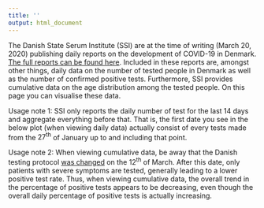 ```yaml
---
title: ''
output: html_document
---
```

The Danish State Serum Institute (SSI) are at the time of writing (March 20, 2020) publishing daily reports on the development of COVID-19 in Denmark. [The full reports can be found here](https://www.ssi.dk/aktuelt/sygdomsudbrud/coronavirus/covid-19-i-danmark-epidemiologisk-overvaagningsrapport). Included in these reports are, amongst other things, daily data on the number of tested people in Denmark as well as the number of confirmed positive tests. Furthermore, SSI provides cumulative data on the age distribution among the tested people. On this page you can visualise these data.

Usage note 1: SSI only reports the daily number of test for the last 14 days and aggregate everything before that. That is, the first date you see in the below plot (when viewing daily data) actually consist of every tests made from the $27^\text{th}$ of January up to and including that point. 

Usage note 2: When viewing cumulative data, be away that the Danish testing protocol [was changed](https://www.ssi.dk/aktuelt/nyhedsbreve/epi-nyt/2020/uge-12---2020) on the $12^\text{th}$ of March. After this date, only patients with severe symptoms are tested, generally leading to a lower positive test rate. Thus, when viewing cumulative data, the overall trend in the percentage of positive tests appears to be decreasing, even though the overall daily percentage of positive tests is actually increasing.